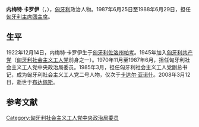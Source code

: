 '''内梅特·卡罗伊'''（{{lang-hu|'''Németh Károly'''}}，{{bd|1922年|12月14日|2008年|3月12日}}），[[匈牙利|匈牙利]]政治人物。1987年6月25日至1988年6月29日，担任[[匈牙利主席团主席|匈牙利主席团主席]]。

== 生平 ==
1922年12月14日，内梅特·卡罗伊生于[[匈牙利|匈牙利]][[佐洛州|佐洛州]][[帕考|帕考]]。1945年加入[[匈牙利共产党|匈牙利共产党]]（[[匈牙利社会主义工人党|匈牙利社会主义工人党]]前身之一）。1970年11月至1987年6月，担任匈牙利社会主义工人党中央政治局委员。1985年3月，担任匈牙利社会主义工人党副总书记，成为匈牙利社会主义工人党二号人物，仅次于[[卡达尔·亚诺什|卡达尔·亚诺什]]。2008年3月12日，逝世于[[布达佩斯|布达佩斯]]。

==参考文献==
{{reflist}}

{{Authority control}}
{{DEFAULTSORT:Németh, Károly}}
[[Category:匈牙利社会主义工人党中央政治局委员|Category:匈牙利社会主义工人党中央政治局委员]]